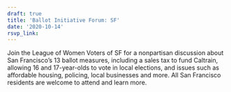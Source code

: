 ```yaml
---
draft: true 
title: 'Ballot Initiative Forum: SF'
date: '2020-10-14'
rsvp_link: 
---
```


Join the League of Women Voters of SF for a nonpartisan discussion about San Francisco's 13 ballot measures, including a sales tax to fund Caltrain, allowing 16 and 17-year-olds to vote in local elections, and issues such as affordable housing, policing, local businesses and more. All San Francisco residents are welcome to attend and learn more.




